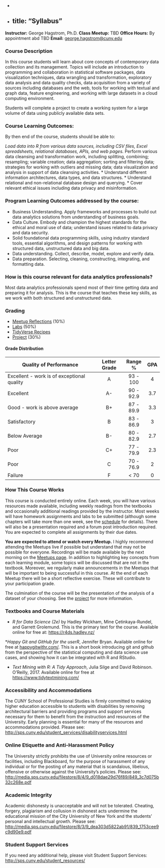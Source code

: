 -
-
title: "Syllabus"
---

**Instructor:** George Hagstrom, Ph.D.
**Class Meetup:** TBD
**Office Hours:** By appointment abd TBD
**Email:** <a href="mailto:george.hagstrom@cuny.edu">george.hagstrom@cuny.edu</a>


### Course Description

In this course students will learn about core concepts of contemporary data collection and its management.
Topics will include an introduction to programming and collaboration in statistical software packages, data visualization techniques,
data wrangling and transformation, exploratory data analysis and data quality checks, data acquisition from a variety of
sources including databases and the web, tools for working with textual and graph data, feature engineering, and working with
large datasets in a cloud computing environment.

Students will complete a project to create a working system for a large volume of data using publicly available data sets.

### Course Learning Outcomes:

By then end of the course, students should be able to:

*Load data into R from various data sources, including CSV files, Excel spreadsheets, relational databases,
APIs, and web pages.
* Perform various data cleansing and transformation work, including splitting, combining; resampling;
variable creation; data aggregation; sorting and filtering data; strategies for working with outliers and
missing data; data visualization and analysis in support of data cleansing activities.
* Understand different information architectures, data types, and data structures.
* Understand relational and non-relational database design and querying.
* Cover relevant ethical issues including data privacy and misinformation.



### Program Learning Outcomes addressed by the course:

* Business Understanding. Apply frameworks and processes to build out data analytics solutions from
understanding of business goals.
* Data Culture. Embody and champion the highest standards for the ethical and moral use of data;
understand issues related to data privacy and data security.
* Solid foundational data programming skills, using industry standard tools, essential algorithms, and design
patterns for working with structured data, unstructured data and big data.
* Data understanding. Collect, describe, model, explore and verify data.
* Data preparation. Selecting, cleaning, constructing, integrating, and formatting data.


### How is this course relevant for data analytics professionals?

Most data analytics professionals spend most of their time getting data and preparing it for analysis. This is the
course that teaches these key skills, as we work with both structured and unstructured data.

### Grading


* [Meetup Reflections](/assignments/participation) (10%)
* [Labs](/assignments/labs) (50%)
* [TidyVerse Recipes](10%)
* [Project](/assignments/project) (30%)



#### Grade Distribution

Quality of Performance                     | Letter Grade | Range %   | GPA  |
-------------------------------------------|:------------:|:---------:|:----:|
Excellent - work is of exceptional quality |      A       | 93 - 100  |  4   |
Excellent                                  |      A-      | 90 - 92.9 | 3.7  |
Good - work is above average               |      B+      | 87 - 89.9 | 3.3  |
Satisfactory                               |      B       | 83 - 86.9 |  3   |
Below Average                              |      B-      | 80 - 82.9 | 2.7  |
Poor                                       |      C+      | 77 - 79.9 | 2.3  |
Poor                                       |      C       | 70 - 76.9 |  2   |
Failure                                    |      F       |   < 70    |  0   |

### How This Course Works

This course is conducted entirely online. Each week, you will have various resources made available, including weekly readings from the textbooks and occasionally additional readings provided by the instructor. Most weeks will have homework assignments and labs to be submitted (although some chapters will take more than one week, see the [schedule](/course-overview/schedule/) for details). There will also be a presentation required and a forum post introduction required. You are expected to complete all assignments by their due dates.

**You are expected to attend or watch every Meetup.** I highly recommend attending the Meetups live if possible but understand that may not be possible for everyone. Recordings will be made available by the next morning on the [Meetups page](/course-overview/meetups/). In addition to highlighting key concepts from each learning module, some topics will be discussed that are not in the textbook. Moreover, we regularly make announcements in the Meetups that will be important to being successful in this course. At the end of each Meetup there will be a short reflective exercise. These will contribute to your participation grade.

The culmination of the course will be the presentation of the analysis of a dataset of your choosing. See the [project](/assignments/project/) for more information.

### Textbooks and Course Materials

* _R for Data Science (2e)_ by Hadley Wickham, Mine Çetinkaya-Rundel, and Garrett Grolemund. This is the primary text for the
course. Available online for free at: [https://r4ds.hadley.nz/](https://r4ds.hadley.nz/)

*_Happy Git and GitHub for the userR_, Jennifer Bryan. Available online for free at [happygitwithr.com/](https://happygitwithr.com/). This is a short book introducing git and github 
from the perspective of the statistical computing and data science use cases, and showing how it can be integrated with R and RStudio.


* _Text Mining with R: A Tidy Approach_, Julia Silge and David Robinson. O’Reilly, 2017. Available
online for free at [https://www.tidytextmining.com/](https://www.tidytextmining.com/)



### Accessibility and Accommodations

The CUNY School of Professional Studies is firmly committed to making higher education accessible to students with disabilities by removing architectural barriers and providing programs and support services necessary for them to benefit from the instruction and resources of the University. Early planning is essential for many of the resources and accommodations provided. Please see: [http://sps.cuny.edu/student_services/disabilityservices.html](http://sps.cuny.edu/student_services/disabilityservices.html)

### Online Etiquette and Anti-Harassment Policy

The University strictly prohibits the use of University online resources or facilities, including Blackboard, for the purpose of harassment of any individual or for the posting of any material that is scandalous, libelous, offensive or otherwise against the University’s policies.  Please see: [http://media.sps.cuny.edu/filestore/8/4/9_d018dae29d76f89/849_3c7d075b32c268e.pdf](http://media.sps.cuny.edu/filestore/8/4/9_d018dae29d76f89/849_3c7d075b32c268e.pdf)

### Academic Integrity

Academic dishonesty is unacceptable and will not be tolerated. Cheating, forgery, plagiarism and collusion in dishonest acts undermine the educational mission of the City University of New York and the students' personal and intellectual growth. Please see: [http://media.sps.cuny.edu/filestore/8/3/9_dea303d5822ab91/839_1753cee9c9d90e9.pdf](http://media.sps.cuny.edu/filestore/8/3/9_dea303d5822ab91/839_1753cee9c9d90e9.pdf)

### Student Support Services

If you need any additional help, please visit Student Support Services: 
[http://sps.cuny.edu/student_resources/](http://sps.cuny.edu/student_resources/)
